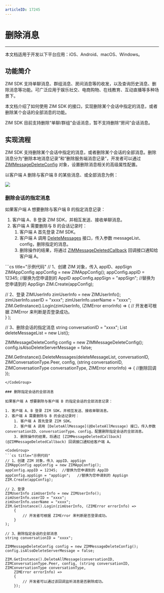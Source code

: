 ```yaml
---
articleID: 17245
---
```



# 删除消息

- - -

<Note title="说明">

本文档适用于开发以下平台应用：iOS、Android、macOS、Windows。
</Note>

## 功能简介

ZIM SDK 支持单聊消息、群组消息、房间消息等的收发，以及查询历史消息、删除消息等功能。可广泛应用于娱乐社交、电商购物、在线教育、互动直播等多种场景下。

本文档介绍了如何使用 ZIM SDK 的接口，实现删除某个会话中指定的消息，或者删除某个会话的全部消息的功能。

<Warning title="注意">

ZIM SDK 目前支持删除“单聊/群组”会话消息，暂不支持删除“房间”会话消息。

</Warning>



## 实现流程

ZIM SDK 支持删除某个会话中指定的消息，或者删除某个会话的全部消息。删除消息分为“删除本地消息记录”和“删除服务端消息记录”，开发者可以通过 [ZIMMessageDeleteConfig](@-ZIMMessageDeleteConfig) 对象，设置删除消息相关的高级属性配置。

以客户端 A 删除与客户端 B 的某些消息、或全部消息为例：

<Frame width="512" height="auto" caption=""><img src="https://doc-media.zego.im/sdk-doc/Pics/ZIM/Common/deleteMessage.png" /></Frame>

### 删除会话的指定消息

如果客户端 A 想要删除与客户端 B 的指定消息记录：

1. 客户端 A、B 登录 ZIM SDK，并相互发送、接收单聊消息。
2. 客户端 A 需要删除与 B 的会话记录时：
    1. 客户端 A 首先登录 ZIM SDK。
    2. 客户端 A 调用 [DeleteMessages](@DeleteMessages) 接口，传入参数 messageList、config，删除指定的消息。
    3. 删除操作的结果，将通过 [ZIMMessageDeletedCallback](@ZIMMessageDeletedCallback) 回调接口通知给客户端 A。

<CodeGroup>
```cs title="示例代码"
// 1、创建 ZIM 对象，传入 appID、appSign
ZIMAppConfig appConfig = new ZIMAppConfig();
appConfig.appID = 12345;  //替换为您申请到的 AppID
appConfig.appSign = "appSign";   //替换为您申请到的 AppSign
ZIM.Create(appConfig);

// 2、登录
ZIMUserInfo zimUserInfo = new ZIMUserInfo();
zimUserInfo.userID = "xxxx";
zimUserInfo.userName = "xxxx";
ZIM.GetInstance().Login(zimUserInfo, (ZIMError errorInfo) =>
    {
        // 开发者可根据 ZIMError 来判断是否登录成功。          
    }
);


// 3、删除会话的指定消息
string conversationID = "xxxx";
List<ZIMMessage> deleteMessageList = new List<ZIMMessage>();

ZIMMessageDeleteConfig config = new ZIMMessageDeleteConfig();
config.isAlsoDeleteServerMessage = false;

ZIM.GetInstance().DeleteMessages(deleteMessageList, conversationID, ZIMConversationType.Peer, config, (string conversationID, ZIMConversationType conversationType,
    ZIMError errorInfo) => {
    //删除回调
    });
```
</CodeGroup>

### 删除指定会话的全部消息

如果客户端 A 想要删除与客户端 B 的指定会话的全部消息记录：

1. 客户端 A、B 登录 ZIM SDK，并相互发送、接收单聊消息。
2. 客户端 A 需要删除与 B 的会话记录时：
    1. 客户端 A 首先登录 ZIM SDK。
    2. 客户端 A 调用 [DeleteAllMessage](@DeleteAllMessage) 接口，传入参数 conversationID、conversationType、config，配置删除指定会话的全部消息。
    3. 删除操作的结果，将通过 [ZIMMessageDeletedCallback](@ZIMMessageDeletedCallback) 回调接口通知给客户端 A。

<CodeGroup>
```cs title="示例代码"
// 1、创建 ZIM 对象，传入 appID、appSign
ZIMAppConfig appConfig = new ZIMAppConfig();
appConfig.appID = 12345;  //替换为您申请到的 AppID
appConfig.appSign = "appSign";   //替换为您申请到的 AppSign
ZIM.Create(appConfig);

// 2、登录
ZIMUserInfo zimUserInfo = new ZIMUserInfo();
zimUserInfo.userID = "xxxx";
zimUserInfo.userName = "xxxx";
ZIM.GetInstance().Login(zimUserInfo, (ZIMError errorInfo) =>
    {
        // 开发者可根据 ZIMError 来判断是否登录成功。          
    }
);

// 3、删除指定会话的全部消息
string conversationID = "xxxx";

ZIMMessageDeleteConfig config = new ZIMMessageDeleteConfig();
config.isAlsoDeleteServerMessage = false;

ZIM.GetInstance().DeleteAllMessage(conversationID, ZIMConversationType.Peer, config, (string conversationID, ZIMConversationType conversationType,
    ZIMError errorInfo) =>
    {
        // 开发者可以通过该回调监听消息是否删除成功。
    });
```
</CodeGroup>